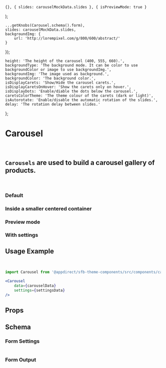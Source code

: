 
    {}, { slides: carouselMockData.slides }, { isPreviewMode: true }
);

    ...getKnobs(Carousel.schema().form),
    slides: carouselMockData.slides,
    backgroundImg: {
        url: 'http://lorempixel.com/g/800/600/abstract/'
    }
});

    height: 'The height of the carousel (400, 555, 660).',
    backgroundType: 'The background mode. It can be color to use backgroundColor or image to use backgroundImg.',
    backgroundImg: 'The image used as background.',
    backgroundColor: 'The background color.',
    isDisplayCarets: 'Show/Hide the carousel carets.',
    isDisplayCaretsOnHover: 'Show the carets only on hover.',
    isDisplayDots: 'Enable/diable the dots below the carousel.',
    caretsColorTheme: 'The theme colour of the carets (dark or light)',
    isAutorotate: 'Enable/disable the automatic rotation of the slides.',
    delay: 'The rotation delay between slides.'
};

<Meta title="Components/Carousel" component={Carousel} />

# Carousel
<br />

## `Carousels` are used to build a carousel gallery of products.
<br />

### Default
<Canvas>
    <Story name="Default">
        <Carousel
            data={carouselMockData.i18n}
            settings={{ slides: carouselMockData.slides }}
        />
    </Story>
</Canvas>

### Inside a smaller centered container
<Canvas>
    <Story name="Inside a smaller centered container">
        <div style={{ maxWidth: '992px', margin: '0 auto' }}>
            <Carousel settings={{ slides: carouselMockData.slides }} />
        </div>
    </Story>
</Canvas>

### Preview mode
<Canvas>
    <Story name="Preview mode">
        <Carousel settings={settingsWithPreviewMode} />
    </Story>
</Canvas>

### With settings
<Canvas>
    <Story name="With settings">
        <Carousel
            data={{ i18n: carouselMockData.i18n }}
            settings={settingsWithSlides()}
        />
    </Story>
</Canvas>

## Usage Example
<CollapsibleJsonSnippet
    summary="settingsData"
    code={settingsWithSlides()}
/>
<br />
<CollapsibleJsonSnippet
    summary="carouselData"
    code={carouselMockData.i18n}
/>

```jsx
import Carousel from '@appdirect/sfb-theme-components/src/components/carousel/Carousel';

<Carousel
    data={carouselData}
    settings={settingsData}
/>
```

## Props
<ArgsTable of={Carousel} />

## Schema
### Form Settings
<table>
    <TableContentFromObject obj={carouselSettings} />
</table>

### Form Output
<FormOutput code={Carousel.schema().form} />
